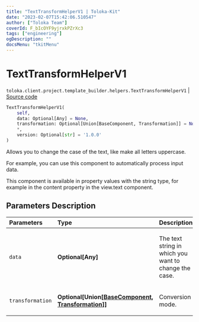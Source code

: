 ```yaml
---
title: "TextTransformHelperV1 | Toloka-Kit"
date: "2023-02-07T15:42:06.510547"
author: ["Toloka Team"]
coverId: F_bIcOYF9yjrxkPZrXc3
tags: ["engineering"]
ogDescription: ""
docsMenu: "tkitMenu"
---
```


# TextTransformHelperV1
`toloka.client.project.template_builder.helpers.TextTransformHelperV1` | [Source code](https://github.com/Toloka/toloka-kit/blob/v1.1.3/src/client/project/template_builder/helpers.py#L226)

```python
TextTransformHelperV1(
    self,
    data: Optional[Any] = None,
    transformation: Optional[Union[BaseComponent, Transformation]] = None,
    *,
    version: Optional[str] = '1.0.0'
)
```

Allows you to change the case of the text, like make all letters uppercase.

For example, you can use this component to automatically process input data.

This component is available in property values with the string type, for example in the content property in the
view.text component.

## Parameters Description

| Parameters | Type | Description |
| :----------| :----| :-----------|
`data`|**Optional\[Any\]**|<p>The text string in which you want to change the case.</p>
`transformation`|**Optional\[Union\[[BaseComponent](/docs-new/toloka-kit/reference/toloka.client.project.template_builder.base.BaseComponent), [Transformation](/docs-new/toloka-kit/reference/toloka.client.project.template_builder.helpers.TextTransformHelperV1.Transformation)\]\]**|<p>Conversion mode.</p>
